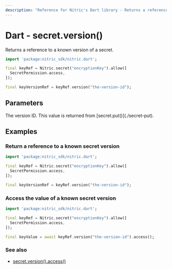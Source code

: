 ```yaml
---
description: "Reference for Nitric's Dart library - Returns a reference to a known version of a secret."
---
```


# Dart - secret.version()

Returns a reference to a known version of a secret.

```dart
import 'package:nitric_sdk/nitric.dart';

final keyRef = Nitric.secret("encryptionKey").allow([
  SecretPermission.access,
]);

final keyVersionRef = keyRef.version("the-version-id");
```

## Parameters

<Properties>
  <Property name="version" required type="String">
    The version ID. This value is returned from [secret.put()](./secret-put).
  </Property>
</Properties>

## Examples

### Return a reference to a known secret version

```dart
import 'package:nitric_sdk/nitric.dart';

final keyRef = Nitric.secret("encryptionKey").allow([
  SecretPermission.access,
]);

final keyVersionRef = keyRef.version("the-version-id");
```

### Access the value of a known secret version

```dart
import 'package:nitric_sdk/nitric.dart';

final keyRef = Nitric.secret("encryptionKey").allow([
  SecretPermission.access,
]);

final keyValue = await keyRef.version("the-version-id").access();
```

### See also

- [secret.version().access()](./secret-version-access)
